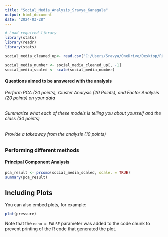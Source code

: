---
title: "Social_Media_Analysis_Sravya_Kanagala"
output: html_document
date: "2024-03-28"
---

```{r}
# Load required library
library(stats)
library(readr)
library(stats)

```

```{r}
social_media_cleaned_up<- read.csv("C:/Users/Sravya/OneDrive/Desktop/RUTGERS UNI WORK (ALL)/MULLTIVARIATE ANALYSIS/social_media_cleaned.csv")

social_media_number <- social_media_cleaned_up[, -1]
social_media_scaled <- scale(social_media_number)
```

#### **Questions aimed to be answered with the analysis**

###### *Perform PCA (20 points), Cluster Analysis (20 Points), and Factor Analysis (20 points) on your data*

###### *Summarize what each of these models is telling you about yourself and the class (30 points)*

###### *Provide a takeaway from the analysis (10 points)*


### **Performing different methods**
#### **Principal Component Analysis**

```{r cars}
pca_result <- prcomp(social_media_scaled, scale. = TRUE)
summary(pca_result)
```

## Including Plots

You can also embed plots, for example:

```{r pressure, echo=FALSE}
plot(pressure)
```

Note that the `echo = FALSE` parameter was added to the code chunk to prevent printing of the R code that generated the plot.
